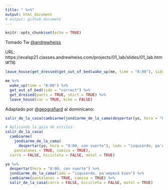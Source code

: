 ```yaml
---
title: " %>%"
output: html_document
# output: github_document
---
```


```r
knitr::opts_chunk$set(echo = TRUE)
```

Tomado Tw [\@andrewheiss](https://twitter.com/andrewheiss)

URL: https://evalsp21.classes.andrewheiss.com/projects/01_lab/slides/01_lab.html#116

```r
leave_house(get_dressed(get_out_of_bed(wake_up(me, time = "8:00"), side = "correct"), pants = TRUE, shirt = TRUE), car = TRUE, bike = FALSE)

me %>%
  wake_up(time = "8:00") %>%
  get_out_of_bed(side = "correct") %>%
  get_dressed(pants = TRUE, shirt = TRUE) %>%
  leave_house(car = TRUE, bike = FALSE)
```

Adaptado por [\@geografiard](https://twitter.com/geografiard) al dominicano:

```r
salir_de_la_casa(cambiarme(jondiarme_de_la_cama(despertar(yo, hora = "8:00, con suerte"), lado = "izquierdo, pa'empezá bien"), pantalones = TRUE, camisa = TRUE), carro = FALSE, bicicleta = FALSE, motol = TRUE)

# Aplicando la guía de estilos:
salir_de_la_casa(
  cambiarme(
    jondiarme_de_la_cama(
      despertar(yo, hora = "8:00, con suerte"), lado = "izquierdo, pa'empezá bien"),
    pantalones = TRUE, camisa = TRUE),
  carro = FALSE, bicicleta = FALSE, motol = TRUE)

yo %>% 
  despertar(hora = "8:00, con suerte") %>% 
  jondiarme_de_la_cama(lado = "izquierdo, pa'empezá bien") %>% 
  cambiarme(pantalones = TRUE, camisa = TRUE) %>% 
  salir_de_la_casa(carro = FALSE, bicicleta = FALSE, motol = TRUE)
```
